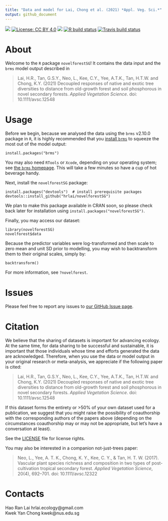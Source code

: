 ```yaml
---
title: "Data and model for Lai, Chong et al. (2021) *Appl. Veg. Sci.*"
output: github_document
---
```


<!-- README.md is generated from README.Rmd. Please edit that file -->

<!-- badges: start -->
[![](https://img.shields.io/badge/doi-10.1111/avsc.12548-orange.svg)](https://doi.org/10.1111/avsc.12548)
[![License: CC
BY 4.0](https://img.shields.io/badge/license-CC%20BY%204.0-blue.svg)](https://github.com/hrlai/novelforestSG/blob/master/LICENSE)
[![](https://img.shields.io/badge/devel%20version-1.1.0-orange.svg)](https://github.com/hrlai/novelforestSG)
[![R build
status](https://github.com/hrlai/novelforestSG/workflows/R-CMD-check/badge.svg)](https://github.com/hrlai/novelforestSG/actions)
[![Travis build
status](https://travis-ci.com/hrlai/novelforestSG.svg?branch=master)](https://travis-ci.com/hrlai/novelforestSG)
<!-- badges: end -->

# About

Welcome to the `R` package `novelforestSG`! It contains the data input and the `brms` model output described in

> Lai, H.R., Tan, G.S.Y., Neo, L., Kee, C.Y., Yee, A.T.K., Tan, H.T.W. and Chong, K.Y. (2021) Decoupled responses of native and exotic tree diversities to distance from old-growth forest and soil phosphorous in novel secondary forests. *Applied Vegetation Science*. doi: 10.1111/avsc.12548

# Usage

Before we begin, because we analysed the data using the `brms` v2.10.0 package in `R`, it is highly recommended that you [install `brms`](https://github.com/paul-buerkner/brms) to squeeze the most out of the model output:

```
install.packages("brms")
```

You may also need `RTools` or `Xcode`, depending on your operating system; see [the `brms` homepage](https://github.com/paul-buerkner/brms#user-content-how-do-i-install-brms). This will take a few minutes so have a cup of hot beverage handy.

Next, install the `novelforestSG` package:

```
install.packages("devtools")  # install prerequisite packages
devtools::install_github("hrlai/novelforestSG")
```

We plan to make this package available in CRAN soon, so please check back later for installation using `install.packages("novelforestSG")`.

Finally, you may access our dataset:

```
library(novelforestSG)
novelforest$data
```

Because the predictor variables were log-transformed and then scale to zero mean and unit SD prior to modelling, you may wish to backtransform them to their original scales, simply by:
```
backtransform()
```

For more information, see `?novelforest`.

# Issues

Please feel free to report any issues to [our GitHub Issue page](https://github.com/hrlai/novelforestSG/issues).

# Citation

We believe that the sharing of datasets is important for advancing ecology. At the same time, for data sharing to be successful and sustainable, it is important that those individuals whose time and efforts generated the data are acknowledged. Therefore, when you use the data or model output in your original research or meta-analysis, we appreciate if the following paper is cited:

> Lai, H.R., Tan, G.S.Y., Neo, L., Kee, C.Y., Yee, A.T.K., Tan, H.T.W. and Chong, K.Y. (2021) Decoupled responses of native and exotic tree diversities to distance from old-growth forest and soil phosphorous in novel secondary forests. *Applied Vegetation Science*. doi: 10.1111/avsc.12548

If this dataset forms the entirety or >50% of your own dataset used for a publication, we suggest that you might raise the possibility of coauthorship with the corresponding authors of the papers above (depending on the circumstances coauthorship may or may not be appropriate, but let's have a conversation at least).

See the [LICENSE](https://github.com/hrlai/novelforestSG/blob/master/LICENSE) file for license rights.

You may also be interested in a companion not-just-trees paper: 

> Neo, L., Yee, A. T. K., Chong, K. Y., Kee, C. Y., & Tan, H. T. W. (2017). Vascular plant species richness and composition in two types of post-cultivation tropical secondary forest. *Applied Vegetation Science*, 20(4), 692–701. doi: 10.1111/avsc.12322

# Contacts

Hao Ran Lai hrlai.ecology@gmail.com \
Kwek Yan Chong kwek@nus.edu.sg
